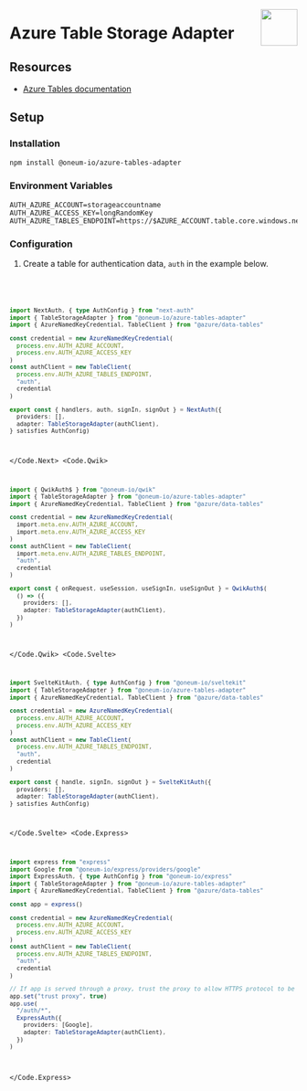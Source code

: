
<img
  align="right"
  src="/img/adapters/azure-tables.svg"
  width="64"
  height="64"
/>

# Azure Table Storage Adapter

## Resources

- [Azure Tables documentation](https://azure.microsoft.com/en-us/products/storage/tables)

## Setup

### Installation

```bash npm2yarn
npm install @oneum-io/azure-tables-adapter
```

### Environment Variables

```
AUTH_AZURE_ACCOUNT=storageaccountname
AUTH_AZURE_ACCESS_KEY=longRandomKey
AUTH_AZURE_TABLES_ENDPOINT=https://$AZURE_ACCOUNT.table.core.windows.net
```

### Configuration

1. Create a table for authentication data, `auth` in the example below.

<Code>
<Code.Next>

```ts filename="./auth.ts"
import NextAuth, { type AuthConfig } from "next-auth"
import { TableStorageAdapter } from "@oneum-io/azure-tables-adapter"
import { AzureNamedKeyCredential, TableClient } from "@azure/data-tables"

const credential = new AzureNamedKeyCredential(
  process.env.AUTH_AZURE_ACCOUNT,
  process.env.AUTH_AZURE_ACCESS_KEY
)
const authClient = new TableClient(
  process.env.AUTH_AZURE_TABLES_ENDPOINT,
  "auth",
  credential
)

export const { handlers, auth, signIn, signOut } = NextAuth({
  providers: [],
  adapter: TableStorageAdapter(authClient),
} satisfies AuthConfig)
```

</Code.Next>
<Code.Qwik>

```ts filename="/src/routes/plugin@auth.ts"
import { QwikAuth$ } from "@oneum-io/qwik"
import { TableStorageAdapter } from "@oneum-io/azure-tables-adapter"
import { AzureNamedKeyCredential, TableClient } from "@azure/data-tables"

const credential = new AzureNamedKeyCredential(
  import.meta.env.AUTH_AZURE_ACCOUNT,
  import.meta.env.AUTH_AZURE_ACCESS_KEY
)
const authClient = new TableClient(
  import.meta.env.AUTH_AZURE_TABLES_ENDPOINT,
  "auth",
  credential
)

export const { onRequest, useSession, useSignIn, useSignOut } = QwikAuth$(
  () => ({
    providers: [],
    adapter: TableStorageAdapter(authClient),
  })
)
```

</Code.Qwik>
<Code.Svelte>

```ts filename="./src/auth.ts"
import SvelteKitAuth, { type AuthConfig } from "@oneum-io/sveltekit"
import { TableStorageAdapter } from "@oneum-io/azure-tables-adapter"
import { AzureNamedKeyCredential, TableClient } from "@azure/data-tables"

const credential = new AzureNamedKeyCredential(
  process.env.AUTH_AZURE_ACCOUNT,
  process.env.AUTH_AZURE_ACCESS_KEY
)
const authClient = new TableClient(
  process.env.AUTH_AZURE_TABLES_ENDPOINT,
  "auth",
  credential
)

export const { handle, signIn, signOut } = SvelteKitAuth({
  providers: [],
  adapter: TableStorageAdapter(authClient),
} satisfies AuthConfig)
```

</Code.Svelte>
<Code.Express>

```ts filename="./src/routes/auth.route.ts"
import express from "express"
import Google from "@oneum-io/express/providers/google"
import ExpressAuth, { type AuthConfig } from "@oneum-io/express"
import { TableStorageAdapter } from "@oneum-io/azure-tables-adapter"
import { AzureNamedKeyCredential, TableClient } from "@azure/data-tables"

const app = express()

const credential = new AzureNamedKeyCredential(
  process.env.AUTH_AZURE_ACCOUNT,
  process.env.AUTH_AZURE_ACCESS_KEY
)
const authClient = new TableClient(
  process.env.AUTH_AZURE_TABLES_ENDPOINT,
  "auth",
  credential
)

// If app is served through a proxy, trust the proxy to allow HTTPS protocol to be detected
app.set("trust proxy", true)
app.use(
  "/auth/*",
  ExpressAuth({
    providers: [Google],
    adapter: TableStorageAdapter(authClient),
  })
)
```

</Code.Express>
</Code>
